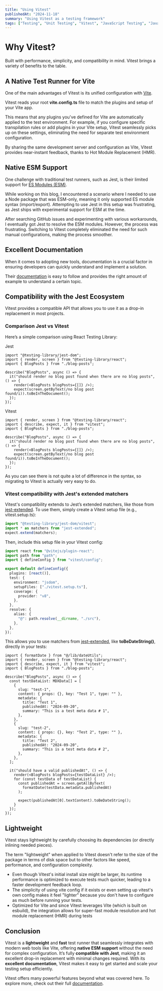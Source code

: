 ```yaml
---
title: "Using Vitest"
publishedAt: "2024-11-18"
summary: "Using Vitest as a testing framework"
tags: ["Testing", "Unit Testing", "Vitest", "JavaScript Testing", "JavaScript"]
---
```


# Why Vitest?

Built with performance, simplicity, and compatibility in mind. Vitest brings a variety of benefits to the table.

## A Native Test Runner for Vite

One of the main advantages of Vitest is its unified configuration with [Vite](https://vite.dev/).

Vitest reads your root **vite.config.ts** file to match the plugins and setup of your Vite app.

This means that any plugins you've defined for Vite are automatically applied to the test environment. For example, if you configure specific transpilation rules or add plugins in your Vite setup, Vitest seamlessly picks up on these settings, eliminating the need for separate test environment configuration.

By sharing the same development server and configuration as Vite, Vitest provides near-instant feedback, thanks to Hot Module Replacement (HMR).

## Native ESM Support

One challenge with traditional test runners, such as Jest, is their limited support for [ES Modules (ESM)](https://nodejs.org/api/esm.html).

While working on this blog, I encountered a scenario where I needed to use a Node package that was ESM-only, meaning it only supported ES module syntax (import/export). Attempting to use Jest in this setup was frustrating, as Jest ships with experimental support for ESM at the time.

After searching GitHub issues and experimenting with various workarounds, I eventually got Jest to resolve the ESM modules. However, the process was frustrating. Switching to Vitest completely eliminated the need for such manual configurations, making the process smoother.

## Excellent Documentation

When it comes to adopting new tools, documentation is a crucial factor in ensuring developers can quickly understand and implement a solution.

Their [documentation](https://vitest.dev/guide/) is easy to follow and provides the right amount of example to understand a certain topic.

## Compatibility with the Jest Ecosystem

Vitest provides a compatible API that allows you to use it as a drop-in replacement in most projects.

### Comparison Jest vs Vitest

Here’s a simple comparison using React Testing Library:

Jest

```tsx
import "@testing-library/jest-dom";
import { render, screen } from "@testing-library/react";
import { BlogPosts } from "./blog-posts";

describe("BlogPosts", async () => {
  it("should render no blog post found when there are no blog posts", () => {
    render(<BlogPosts blogPosts={[]} />);
    expect(screen.getByText(/no blog post found/i)).toBeInTheDocument();
  });
});
```

Vitest

```tsx
import { render, screen } from "@testing-library/react";
import { describe, expect, it } from "vitest";
import { BlogPosts } from "./blog-posts";

describe("BlogPosts", async () => {
  it("should render no blog post found when there are no blog posts", () => {
    render(<BlogPosts blogPosts={[]} />);
    expect(screen.getByText(/no blog post found/i)).toBeInTheDocument();
  });
});
```

As you can see there is not quite a lot of difference in the syntax, so migrating to Vitest is actually very easy to do.

### Vitest compatibility with Jest's extended matchers

Vitest's compatibility extends to Jest’s extended matchers, like those from [jest-extended](https://www.npmjs.com/package/jest-extended). To use them, simply create a Vitest setup file (e.g., vitest.setup.ts):

```ts
import "@testing-library/jest-dom/vitest";
import * as matchers from "jest-extended";
expect.extend(matchers);
```

Then, include this setup file in your Vitest config:

```ts
import react from "@vitejs/plugin-react";
import path from "path";
import { defineConfig } from "vitest/config";

export default defineConfig({
  plugins: [react()],
  test: {
    environment: "jsdom",
    setupFiles: ["./vitest.setup.ts"],
    coverage: {
      provider: "v8",
    },
  },
  resolve: {
    alias: {
      "@": path.resolve(__dirname, "./src"),
    },
  },
});
```

This allows you to use matchers from [jest-extended](https://www.npmjs.com/package/jest-extended), like **toBeDateString()**, directly in your tests:

```tsx
import { formatDate } from "@/lib/dateUtils";
import { render, screen } from "@testing-library/react";
import { describe, expect, it } from "vitest";
import { BlogPosts } from "./blog-posts";

describe("BlogPosts", async () => {
  const testDataList: MDXData[] = [
    {
      slug: "test-1",
      content: { props: {}, key: "Test 1", type: "" },
      metadata: {
        title: "Test 1",
        publishedAt: "2024-09-20",
        summary: "This is a test meta data # 1",
      },
    },
    {
      slug: "test-2",
      content: { props: {}, key: "Test 2", type: "" },
      metadata: {
        title: "Test 2",
        publishedAt: "2024-09-20",
        summary: "This is a test meta data # 2",
      },
    },
  ];

  it("should have a valid publishedAt", () => {
    render(<BlogPosts blogPosts={testDataList} />);
    for (const testData of testDataList) {
      const publishedAt = screen.getAllByText(
        formatDate(testData.metadata.publishedAt)
      );

      expect(publishedAt[0].textContent).toBeDateString();
    }
  });
});
```

## Lightweight

Vitest stays lightweight by carefully choosing its dependencies (or directly inlining needed pieces).

The term "lightweight" when applied to Vitest doesn't refer to the size of the package in terms of disk space but to other factors like speed, performance, and configuration complexity.

- Even though Vitest's initial install size might be larger, its runtime performance is optimized to execute tests much quicker, leading to a faster development feedback loop.
- The simplicity of using vite config if it exists or even setting up vitest's own config makes it feel "lighter" because you don't have to configure as much before running your tests.
- Optimized for Vite and since Vitest leverages Vite (which is built on esbuild), the integration allows for super-fast module resolution and hot module replacement (HMR) during tests

## Conclusion

Vitest is a **lightweight** and **fast** test runner that seamlessly integrates with modern web tools like Vite, offering **native ESM support** without the need for complex configuration. It’s fully **compatible with Jest**, making it an excellent drop-in replacement with minimal changes required. With its **excellent documentation**, Vitest makes it easy to get started and scale your testing setup efficiently.

Vitest offers many powerful features beyond what was covered here. To explore more, check out their full [documentation](https://vitest.dev/guide/features.html).
